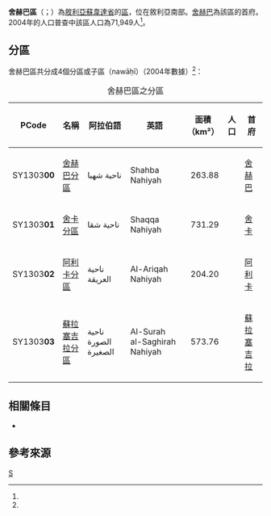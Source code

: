 {{Infobox settlement
|name = 舍赫巴區
|native_name = {{rtl-lang|ar|منطقة شهبا}}
|settlement_type = [[蘇韋達省|蘇韋達省]]行政區
|image_skyline = 
|image_map = Shahba District.svg
|map_caption = 舍赫巴區在蘇韋達省的位置（黃色區塊處）
|type = 敘利亞行政區
|subdivision_type = 國家
|subdivision_name = {{flag|Syria}}
|subdivision_type1 = 省
|subdivision_name1 = [[蘇韋達省|蘇韋達省]]
|parts_type = 分區
|parts_style = para
|p1 = 4個分區
|seat = [[舍赫巴|舍赫巴]]
|area_total_km2 = 1,773.13
|population = 71,949
|population_as_of = 2004
|population_density_km2 = 40.58
|population_footnotes =<ref name=census2004>{{cite web |title=General Census of Population and Housing 2004 |url=http://www.cbssyr.sy/General%20census/census%202004/pop-man.pdf |publisher=Central Bureau of Statistics |language=ar |accessdate=2015-12-16 |deadurl=yes |archiveurl=https://web.archive.org/web/20151208115353/http://www.cbssyr.sy/General%20census/census%202004/pop-man.pdf |archivedate=2015-12-08 }}也可參閱英語版的資料：{{cite web |title=2004 Census Data |url=https://www.humanitarianresponse.info/en/operations/syria/dataset/syrian-arab-republic-other |publisher=UN OCHA |accessdate=2015-12-16 |archive-date=2017-10-10 |archive-url=https://web.archive.org/web/20171010105732/https://www.humanitarianresponse.info/en/operations/syria/dataset/syrian-arab-republic-other |dead-url=no }}</ref>
|coordinates_display = inline,title
|coordinates_region = SY
|latNS = N
|latd = 32
|latm = 51
|lats = 15
|longEW = E
|longd = 36
|longm = 37
|longs = 45
|elevation_ft = 
|elevation_m = 
|geocode = SY1303
|website =
}}

'''舍赫巴區'''（{{lang-ar|منطقة شهبا}}；{{lang-en|Shahba District}}）為[[敘利亞|敘利亞]][[蘇韋達省|蘇韋達省]]的[[区_(叙利亚)|區]]，位在敘利亞南部。[[舍赫巴|舍赫巴]]為該區的首府。2004年的人口普查中該區人口為71,949人<ref name=census2004 />。

==分區==
舍赫巴區共分成4個分區或子區（nawāḥī）（2004年數據）<ref name=census2004 />：

{| class="wikitable sortable"
|- 
|+ 舍赫巴區之分區
! PCode || 名稱 || 阿拉伯語 || 英語 || 面積<br>（km²） ||人口 || 首府 
|-
| SY1303'''00'''
| [[舍赫巴分區|舍赫巴分區]]
| ناحية شهبا
| Shahba Nahiyah
| align=right | 	263.88
| align=right | {{formatnum:31657}}
| [[舍赫巴|舍赫巴]]
|-
| SY1303'''01'''
| [[舍卡分區|舍卡分區]]
| ناحية شقا
| Shaqqa Nahiyah
| align=right | 731.29
| align=right | {{formatnum:15849}}
| [[舍卡|舍卡]]
|-
| SY1303'''02'''
| [[阿利卡分區|阿利卡分區]]
| ناحية العريقة
| Al-Ariqah Nahiyah
| align=right | 204.20
| align=right | {{formatnum:11723}}
| [[阿利卡|阿利卡]]
|-
| SY1303'''03'''
| [[蘇拉塞吉拉分區|蘇拉塞吉拉分區]]
| ناحية الصورة الصغيرة
| Al-Surah al-Saghirah Nahiyah
| align=right | 573.76
| align=right | {{formatnum:12720}}
| [[蘇拉塞吉拉|蘇拉塞吉拉]]
|}

==相關條目==
*{{le|蘇韋達省市鎮列表|List of populated places in as-Suwayda Governorate}}

==參考來源==
{{reflist}}

{{敘利亞二級行政區|state=collapsed}}

[[Category:蘇韋達省區份|S]]

{{Syria-geo-stub}}